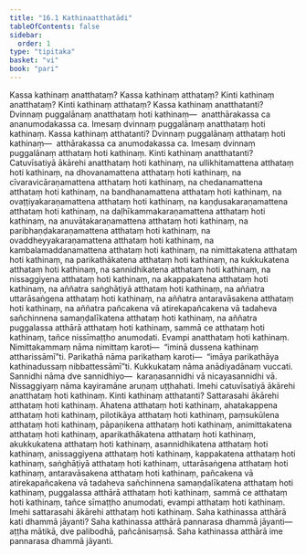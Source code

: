 ```yaml
---
title: "16.1 Kathinaatthatādi"
tableOfContents: false
sidebar:
  order: 1
type: "tipitaka"
basket: "vi"
book: "pari"
---
```



<DynamicBreadcrumb />

<Division number="403" book="pari" e="ch" v="5" p="302">

<Paragraph number="1880" book="pari">
Kassa kathinaṃ anatthataṃ? Kassa kathinaṃ atthataṃ? Kinti kathinaṃ anatthataṃ? Kinti kathinaṃ atthataṃ?
</Paragraph>

<Paragraph number="1881" book="pari">
<Emphasis>Kassa kathinaṃ anatthatan</Emphasis>ti? Dvinnaṃ puggalānaṃ anatthataṃ hoti kathinaṃ—  anatthārakassa ca ananumodakassa ca. Imesaṃ dvinnaṃ puggalānaṃ anatthataṃ hoti kathinaṃ.
</Paragraph>

<Paragraph number="1882" book="pari">
<Emphasis>Kassa kathinaṃ atthatan</Emphasis>ti? Dvinnaṃ puggalānaṃ atthataṃ hoti kathinaṃ—  atthārakassa ca anumodakassa ca. Imesaṃ dvinnaṃ puggalānaṃ atthataṃ hoti kathinaṃ.
</Paragraph>

<Paragraph number="1883" book="pari">
<Emphasis>Kinti kathinaṃ anatthatan</Emphasis>ti? Catuvīsatiyā ākārehi anatthataṃ hoti kathinaṃ, na ullikhitamattena atthataṃ hoti kathinaṃ, na dhovanamattena atthataṃ hoti kathinaṃ, na cīvaravicāraṇamattena atthataṃ hoti kathinaṃ, na chedanamattena atthataṃ hoti kathinaṃ, na bandhanamattena atthataṃ hoti kathinaṃ, na ovaṭṭiyakaraṇamattena atthataṃ hoti kathinaṃ, na kaṇḍusakaraṇamattena atthataṃ hoti kathinaṃ, na daḷhīkammakaraṇamattena atthataṃ hoti kathinaṃ, na anuvātakaraṇamattena atthataṃ hoti kathinaṃ, na paribhaṇḍakaraṇamattena atthataṃ hoti kathinaṃ, na ovaddheyyakaraṇamattena atthataṃ hoti kathinaṃ, na kambalamaddanamattena atthataṃ hoti kathinaṃ, na nimittakatena atthataṃ hoti kathinaṃ, na parikathākatena atthataṃ hoti kathinaṃ, na kukkukatena atthataṃ hoti kathinaṃ, na sannidhikatena atthataṃ hoti kathinaṃ, na nissaggiyena atthataṃ hoti kathinaṃ, na akappakatena atthataṃ hoti kathinaṃ, na aññatra saṅghāṭiyā atthataṃ hoti kathinaṃ, na aññatra uttarāsaṅgena atthataṃ hoti kathinaṃ, na aññatra antaravāsakena atthataṃ hoti kathinaṃ, na aññatra pañcakena vā atirekapañcakena vā tadaheva sañchinnena samaṇḍalīkatena atthataṃ hoti kathinaṃ, na aññatra puggalassa atthārā atthataṃ hoti kathinaṃ, sammā ce atthataṃ hoti kathinaṃ, tañce nissīmaṭṭho anumodati. Evampi anatthataṃ hoti kathinaṃ.
</Paragraph>

<Paragraph number="1884" book="pari">
Nimittakammaṃ nāma nimittaṃ karoti—  “iminā dussena kathinaṃ attharissāmī”ti. Parikathā nāma parikathaṃ karoti—  “imāya parikathāya kathinadussaṃ nibbattessāmī”ti. Kukkukataṃ nāma anādiyadānaṃ vuccati. Sannidhi nāma dve sannidhiyo—  karaṇasannidhi vā nicayasannidhi vā. Nissaggiyaṃ nāma kayiramāne aruṇaṃ uṭṭhahati. Imehi catuvīsatiyā ākārehi anatthataṃ hoti kathinaṃ.
</Paragraph>

<Paragraph number="1885" book="pari">
<Emphasis>Kinti kathinaṃ atthatan</Emphasis>ti? Sattarasahi ākārehi atthataṃ hoti kathinaṃ. Ahatena atthataṃ hoti kathinaṃ, ahatakappena atthataṃ hoti kathinaṃ, pilotikāya atthataṃ hoti kathinaṃ, paṃsukūlena atthataṃ hoti kathinaṃ, pāpaṇikena atthataṃ hoti kathinaṃ, animittakatena atthataṃ hoti kathinaṃ, aparikathākatena atthataṃ hoti kathinaṃ, akukkukatena atthataṃ hoti kathinaṃ, asannidhikatena atthataṃ hoti kathinaṃ, anissaggiyena atthataṃ hoti kathinaṃ, kappakatena atthataṃ hoti kathinaṃ, saṅghāṭiyā atthataṃ hoti kathinaṃ, uttarāsaṅgena atthataṃ hoti kathinaṃ, antaravāsakena atthataṃ hoti kathinaṃ, pañcakena vā atirekapañcakena vā tadaheva sañchinnena samaṇḍalīkatena atthataṃ hoti kathinaṃ, puggalassa atthārā atthataṃ hoti kathinaṃ, sammā ce atthataṃ hoti kathinaṃ, tañce sīmaṭṭho anumodati, evampi atthataṃ hoti kathinaṃ. Imehi sattarasahi ākārehi atthataṃ hoti kathinaṃ.
</Paragraph>

<Paragraph number="1886" book="pari">
Saha kathinassa atthārā kati dhammā jāyanti? Saha kathinassa atthārā pannarasa dhammā jāyanti—  aṭṭha mātikā, dve palibodhā, pañcānisaṃsā. Saha kathinassa atthārā ime pannarasa dhammā jāyanti.
</Paragraph>
</Division>